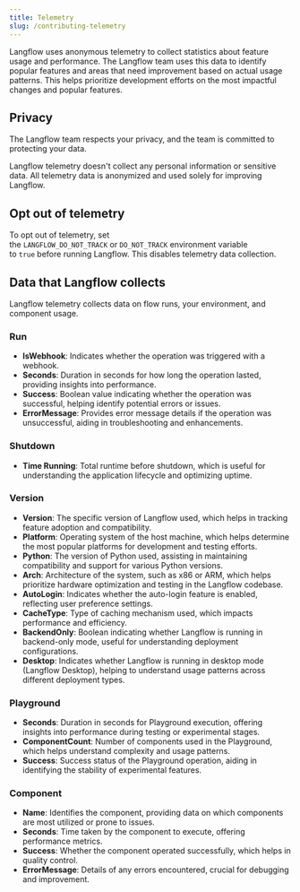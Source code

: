 ```yaml
---
title: Telemetry
slug: /contributing-telemetry
---
```


Langflow uses anonymous telemetry to collect statistics about feature usage and performance.
The Langflow team uses this data to identify popular features and areas that need improvement based on actual usage patterns.
This helps prioritize development efforts on the most impactful changes and popular features.

## Privacy

The Langflow team respects your privacy, and the team is committed to protecting your data.

Langflow telemetry doesn't collect any personal information or sensitive data.
All telemetry data is anonymized and used solely for improving Langflow.

## Opt out of telemetry

To opt out of telemetry, set the `LANGFLOW_DO_NOT_TRACK` or `DO_NOT_TRACK` environment variable to `true` before running Langflow. This disables telemetry data collection.

## Data that Langflow collects

Langflow telemetry collects data on flow runs, your environment, and component usage.

### Run

- **IsWebhook**: Indicates whether the operation was triggered with a webhook.
- **Seconds**: Duration in seconds for how long the operation lasted, providing insights into performance.
- **Success**: Boolean value indicating whether the operation was successful, helping identify potential errors or issues.
- **ErrorMessage**: Provides error message details if the operation was unsuccessful, aiding in troubleshooting and enhancements.

### Shutdown

- **Time Running**: Total runtime before shutdown, which is useful for understanding the application lifecycle and optimizing uptime.

### Version

- **Version**: The specific version of Langflow used, which helps in tracking feature adoption and compatibility.
- **Platform**: Operating system of the host machine, which helps determine the most popular platforms for development and testing efforts.
- **Python**: The version of Python used, assisting in maintaining compatibility and support for various Python versions.
- **Arch**: Architecture of the system, such as x86 or ARM, which helps prioritize hardware optimization and testing in the Langflow codebase.
- **AutoLogin**: Indicates whether the auto-login feature is enabled, reflecting user preference settings.
- **CacheType**: Type of caching mechanism used, which impacts performance and efficiency.
- **BackendOnly**: Boolean indicating whether Langflow is running in backend-only mode, useful for understanding deployment configurations.
- **Desktop**: Indicates whether Langflow is running in desktop mode (Langflow Desktop), helping to understand usage patterns across different deployment types.

### Playground

- **Seconds**: Duration in seconds for Playground execution, offering insights into performance during testing or experimental stages.
- **ComponentCount**: Number of components used in the Playground, which helps understand complexity and usage patterns.
- **Success**: Success status of the Playground operation, aiding in identifying the stability of experimental features.

### Component

- **Name**: Identifies the component, providing data on which components are most utilized or prone to issues.
- **Seconds**: Time taken by the component to execute, offering performance metrics.
- **Success**: Whether the component operated successfully, which helps in quality control.
- **ErrorMessage**: Details of any errors encountered, crucial for debugging and improvement.